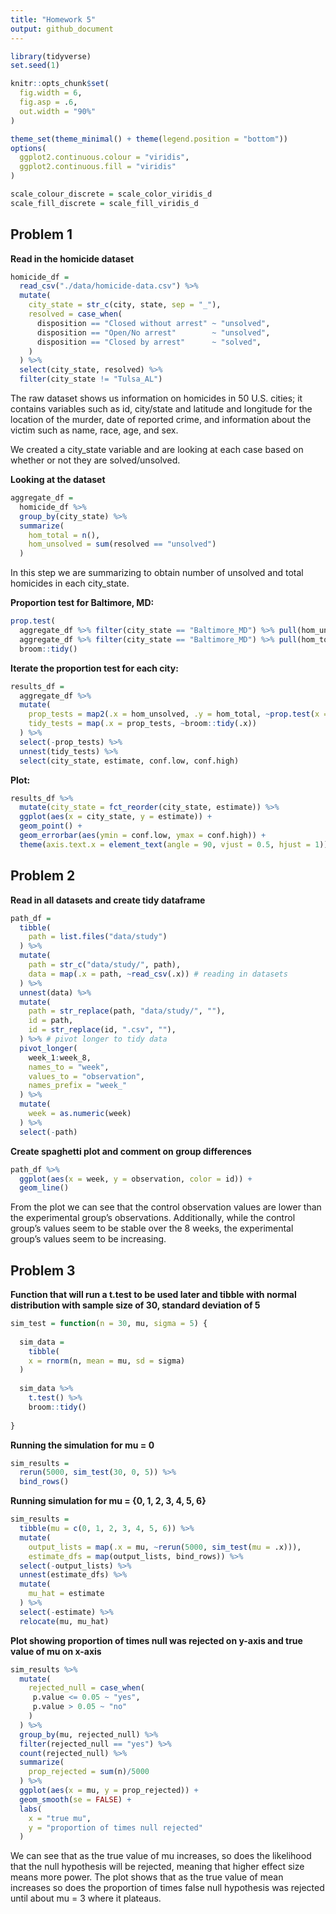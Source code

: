 ```yaml
---
title: "Homework 5"
output: github_document
---
```


```r
library(tidyverse)
set.seed(1)

knitr::opts_chunk$set(
  fig.width = 6,
  fig.asp = .6,
  out.width = "90%"
)

theme_set(theme_minimal() + theme(legend.position = "bottom"))
options(
  ggplot2.continuous.colour = "viridis",
  ggplot2.continuous.fill = "viridis"
)

scale_colour_discrete = scale_color_viridis_d
scale_fill_discrete = scale_fill_viridis_d
```


## Problem 1

**Read in the homicide dataset**

```r
homicide_df = 
  read_csv("./data/homicide-data.csv") %>%
  mutate(
    city_state = str_c(city, state, sep = "_"),
    resolved = case_when(
      disposition == "Closed without arrest" ~ "unsolved",
      disposition == "Open/No arrest"        ~ "unsolved",
      disposition == "Closed by arrest"      ~ "solved",
    )
  ) %>% 
  select(city_state, resolved) %>% 
  filter(city_state != "Tulsa_AL")
```

The raw dataset shows us information on homicides in 50 U.S. cities; it contains variables such as id, city/state and latitude and longitude for the location of the murder, date of reported crime, and information about the victim such as name, race, age, and sex.

We created a city_state variable and are looking at each case based on whether or not they are solved/unsolved.

**Looking at the dataset**

```r
aggregate_df = 
  homicide_df %>% 
  group_by(city_state) %>% 
  summarize(
    hom_total = n(),
    hom_unsolved = sum(resolved == "unsolved")
  )
```

In this step we are summarizing to obtain number of unsolved and total homicides in each city_state.

**Proportion test for Baltimore, MD:**

```r
prop.test(
  aggregate_df %>% filter(city_state == "Baltimore_MD") %>% pull(hom_unsolved), 
  aggregate_df %>% filter(city_state == "Baltimore_MD") %>% pull(hom_total)) %>% 
  broom::tidy()
```

**Iterate the proportion test for each city:**

```r
results_df = 
  aggregate_df %>% 
  mutate(
    prop_tests = map2(.x = hom_unsolved, .y = hom_total, ~prop.test(x = .x, n = .y)),
    tidy_tests = map(.x = prop_tests, ~broom::tidy(.x))
  ) %>% 
  select(-prop_tests) %>% 
  unnest(tidy_tests) %>% 
  select(city_state, estimate, conf.low, conf.high)
```

**Plot:**

```r
results_df %>% 
  mutate(city_state = fct_reorder(city_state, estimate)) %>% 
  ggplot(aes(x = city_state, y = estimate)) +
  geom_point() + 
  geom_errorbar(aes(ymin = conf.low, ymax = conf.high)) + 
  theme(axis.text.x = element_text(angle = 90, vjust = 0.5, hjust = 1))
```

## Problem 2

**Read in all datasets and create tidy dataframe**

```r
path_df = 
  tibble(
    path = list.files("data/study")
  ) %>% 
  mutate(
    path = str_c("data/study/", path),
    data = map(.x = path, ~read_csv(.x)) # reading in datasets
  ) %>% 
  unnest(data) %>% 
  mutate(
    path = str_replace(path, "data/study/", ""),
    id = path,
    id = str_replace(id, ".csv", ""),
  ) %>% # pivot longer to tidy data
  pivot_longer(
    week_1:week_8,
    names_to = "week",
    values_to = "observation",
    names_prefix = "week_"
  ) %>% 
  mutate(
    week = as.numeric(week)
  ) %>% 
  select(-path)
```

**Create spaghetti plot and comment on group differences**

```r
path_df %>% 
  ggplot(aes(x = week, y = observation, color = id)) +
  geom_line()
```

From the plot we can see that the control observation values are lower than the experimental group's observations. Additionally, while the control group's values seem to be stable over the 8 weeks, the experimental group's values seem to be increasing.

## Problem 3

**Function that will run a t.test to be used later and tibble with normal distribution with sample size of 30, standard deviation of 5 **

```r
sim_test = function(n = 30, mu, sigma = 5) {
  
  sim_data = 
    tibble(
    x = rnorm(n, mean = mu, sd = sigma)
  )
  
  sim_data %>% 
    t.test() %>% 
    broom::tidy()
  
}
```

**Running the simulation for mu = 0**

```r
sim_results = 
  rerun(5000, sim_test(30, 0, 5)) %>% 
  bind_rows()
```

**Running simulation for mu = {0, 1, 2, 3, 4, 5, 6}**

```r
sim_results = 
  tibble(mu = c(0, 1, 2, 3, 4, 5, 6)) %>% 
  mutate(
    output_lists = map(.x = mu, ~rerun(5000, sim_test(mu = .x))),
    estimate_dfs = map(output_lists, bind_rows)) %>% 
  select(-output_lists) %>% 
  unnest(estimate_dfs) %>% 
  mutate(
    mu_hat = estimate
  ) %>% 
  select(-estimate) %>% 
  relocate(mu, mu_hat)
```

**Plot showing proportion of times null was rejected on y-axis and true value of mu on x-axis**

```r
sim_results %>% 
  mutate(
    rejected_null = case_when(
     p.value <= 0.05 ~ "yes",
     p.value > 0.05 ~ "no" 
    )
  ) %>% 
  group_by(mu, rejected_null) %>% 
  filter(rejected_null == "yes") %>% 
  count(rejected_null) %>% 
  summarize(
    prop_rejected = sum(n)/5000
  ) %>% 
  ggplot(aes(x = mu, y = prop_rejected)) +
  geom_smooth(se = FALSE) +
  labs(
    x = "true mu",
    y = "proportion of times null rejected"
  )
```

We can see that as the true value of mu increases, so does the likelihood that the null hypothesis will be rejected, meaning that higher effect size means more power. The plot shows that as the true value of mean increases so does the proportion of times false null hypothesis was rejected until about mu = 3 where it plateaus.




